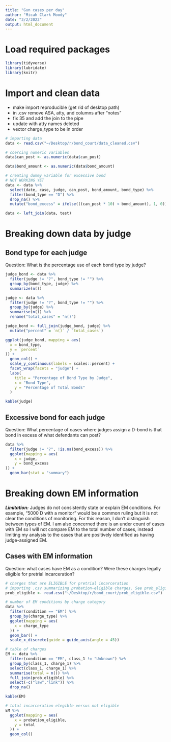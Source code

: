 ```yaml
---
title: "Gun cases per day"
author: "Micah Clark Moody"
date: "3/2/2022"
output: html_document
---
```


# Load required packages
```r
library(tidyverse)
library(lubridate)
library(knitr)
```

# Import and clean data
- make import reproducible (get rid of desktop path)
- in .csv remove ASA, atty, and columns after "notes"
- fix 35 and add the join to the pipe
- update with atty names deleted
- vector charge_type to be in order
```r
# importing data
data <- read.csv("~/Desktop/r/bond_court/data_cleaned.csv")

# coercing numeric variables
data$can_post <- as.numeric(data$can_post) 

data$bond_amount <- as.numeric(data$bond_amount)

# creating dummy variable for excessive bond
# NOT WORKING YET
data <- data %>%
  select(date, case, judge, can_post, bond_amount, bond_type) %>%
  filter(bond_type == "D") %>%
  drop_na() %>%
  mutate("bond_excess" = ifelse(((can_post * 10) < bond_amount), 1, 0))

data <- left_join(data, test)
```

# Breaking down data by judge
## Bond type for each judge
Question: What is the percentage use of each bond type by judge?

```r
judge_bond <- data %>%
  filter(judge != "?", bond_type != "") %>%
  group_by(bond_type, judge) %>%
  summarize(n())

judge <- data %>%
  filter(judge != "?", bond_type != "") %>%
  group_by(judge) %>%
  summarise(n()) %>%
  rename("total_cases" = "n()")

judge_bond <- full_join(judge_bond, judge) %>%
  mutate("percent" = `n()` / `total_cases`)

ggplot(judge_bond, mapping = aes(
  x = bond_type,
  y = `percent`
)) +
  geom_col() +
  scale_y_continuous(labels = scales::percent) +
  facet_wrap(facets = "judge") + 
  labs(
    title = "Percentage of Bond Type by Judge",
    x = "Bond Type",
    y = "Percentage of Total Bonds"
  )

kable(judge)
```

## Excessive bond for each judge
Question: What percentage of cases where judges assign a D-bond is that bond in excess of what defendants can post?

```r
data %>%
  filter(judge != "?", !is.na(bond_excess)) %>%
  ggplot(mapping = aes(
    x = judge,
    y = bond_excess
)) +
  geom_bar(stat = "summary")
```

# Breaking down EM information
***Limitation:*** Judges do not consistently state or explain EM conditions. For example, "5000 D with a monitor" would be a common ruling but it is not clear the conditions of monitoring. For this reason, I don't distinguish between types of EM. I am also concerned there is an under count of cases with EM so I will not compare EM to the total number of cases, instead limiting my analysis to the cases that are positively identified as having judge-assigned EM.

## Cases with EM information
Question: what cases have EM as a condition? Were these charges legally eligible for pretrial incarceration?

```r
# charges that are ELIGIBLE for pretrial incarceration
# importing .csv summarizing probation-eligible charges. See prob_eligible$link for citations
prob_eligible <- read.csv("~/Desktop/r/bond_court/prob_eligible.csv")

# number of EM conditions by charge category
data %>%
  filter(condition == "EM") %>%
  group_by(charge_type) %>%
  ggplot(mapping = aes(
    x = charge_type
  )) +
  geom_bar() +
  scale_x_discrete(guide = guide_axis(angle = 45))

# table of charges
EM <- data %>%
  filter(condition == "EM", class_1 != "Unknown") %>%
  group_by(class_1, charge_1) %>%
  select(class_1, charge_1) %>%
  summarise(total = n()) %>%
  full_join(prob_eligible) %>%
  select(-c("law","link")) %>%
  drop_na()

kable(EM) 

# total incarceration elegible versus not eligible
EM %>%
  ggplot(mapping = aes(
    x = probation_eligible,
    y = total
  )) +
  geom_col()

```
